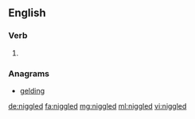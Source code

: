 ==English==

===Verb===
{{head|en}}

# {{en-past of|niggle}}

===Anagrams===
* [[gelding#English|gelding]]

[[de:niggled]]
[[fa:niggled]]
[[mg:niggled]]
[[ml:niggled]]
[[vi:niggled]]